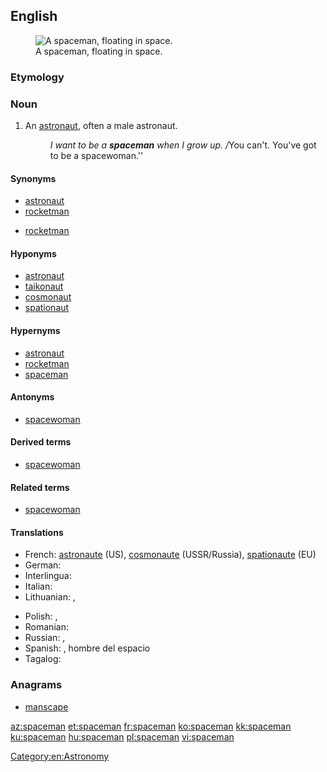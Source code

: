 ==English==
[[Image:Astronaut-EVA.jpg|thumb|A spaceman, floating in space.]]

===Etymology===
{{compound|space|man|lang=en}}

===Noun===
{{en-noun|spacemen}}

# {{label|en|informal}} An [[astronaut]], often a male astronaut.
#: ''I want to be a '''spaceman''' when I grow up. / ''You can't. You've got to be a spacewoman.''

====Synonyms====
{{sense|astronaut}}
* [[astronaut]]
* [[rocketman]]
{{sense|male astronaut}}
* [[rocketman]]

====Hyponyms====
{{sense|astronaut}}
* [[astronaut]] {{gloss|American space programs}}
* [[taikonaut]] {{gloss|Chinese space program}}
* [[cosmonaut]] {{gloss|Soviet and Russian space programs}}
* [[spationaut]] {{gloss|European space programs}}

====Hypernyms====
{{sense|male astronaut}}
* [[astronaut]]
* [[rocketman]]
* [[spaceman]] {{gloss|astronaut}}

====Antonyms====
* {{sense|male astronaut}} [[spacewoman]]

====Derived terms====
* {{sense|astronaut}} [[spacewoman]]

====Related terms====
* [[spacewoman]]

====Translations====
{{trans-top|astronaut}}
* French: [[astronaute]] (US), [[cosmonaute]] (USSR/Russia), [[spationaute]] (EU)
* German: {{t+|de|Raumfahrer}}
* Interlingua: {{t|ia|astronauta}}
* Italian: {{t+|it|astronauta}}
* Lithuanian: {{t|lt|kosmonautas|m}} {{qualifier|if from the USSR or Russia}}, {{t|lt|astronautas|m}} {{qualifier|if from the US}}
{{trans-mid}}
* Polish: {{t+|pl|astronauta|m}}, {{t+|pl|kosmonauta|m}}
* Romanian: {{t+|ro|astronaut|m}}
* Russian: {{t+|ru|космона́вт|m}}, {{qualifier|US}} {{t+|ru|астрона́вт|m}}
* Spanish: {{t+|es|astronauta}}, hombre del espacio
* Tagalog: {{t|tl|taunlawak}}
{{trans-bottom}}

===Anagrams===
* [[manscape#English|manscape]]

[[Category:en:Astronomy]]

[[az:spaceman]]
[[et:spaceman]]
[[fr:spaceman]]
[[ko:spaceman]]
[[kk:spaceman]]
[[ku:spaceman]]
[[hu:spaceman]]
[[pl:spaceman]]
[[vi:spaceman]]